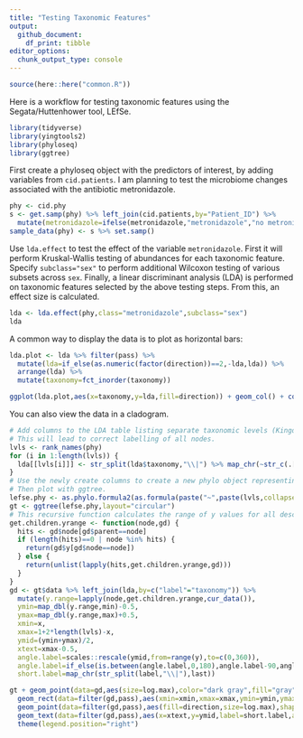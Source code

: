 ```yaml
---
title: "Testing Taxonomic Features"
output:
  github_document:
    df_print: tibble
editor_options: 
  chunk_output_type: console
---
```


```r
source(here::here("common.R"))
```

Here is a workflow for testing taxonomic features using the Segata/Huttenhower tool, LEfSe.
```r
library(tidyverse)
library(yingtools2)
library(phyloseq)
library(ggtree)
```


First create a phyloseq object with the predictors of interest, by adding variables from `cid.patients`.
I am planning to test the microbiome changes associated with the antibiotic metronidazole.
```r
phy <- cid.phy
s <- get.samp(phy) %>% left_join(cid.patients,by="Patient_ID") %>%
  mutate(metronidazole=ifelse(metronidazole,"metronidazole","no metronidazole"))
sample_data(phy) <- s %>% set.samp()
```

Use `lda.effect` to test the effect of the variable `metronidazole`. First it will perform Kruskal-Wallis testing of abundances for each taxonomic feature.
Specify `subclass="sex"` to perform additional Wilcoxon testing of various subsets across `sex`. Finally, a linear discriminant analysis (LDA) is performed on taxonomic features selected by the above testing steps. From this, an effect size is calculated. 
```r
lda <- lda.effect(phy,class="metronidazole",subclass="sex")
lda
```


A common way to display the data is to plot as horizontal bars:
```r
lda.plot <- lda %>% filter(pass) %>%
  mutate(lda=if_else(as.numeric(factor(direction))==2,-lda,lda)) %>%
  arrange(lda) %>%
  mutate(taxonomy=fct_inorder(taxonomy))

ggplot(lda.plot,aes(x=taxonomy,y=lda,fill=direction)) + geom_col() + coord_flip()
```

You can also view the data in a cladogram. 
```r
# Add columns to the LDA table listing separate taxonomic levels (Kingdom, Phylum, ...) in full form. 
# This will lead to correct labelling of all nodes.
lvls <- rank_names(phy)
for (i in 1:length(lvls)) {
  lda[[lvls[i]]] <- str_split(lda$taxonomy,"\\|") %>% map_chr(~str_c(.[1:i],collapse="|"))
}
# Use the newly create columns to create a new phylo object representing the taxonomic hierarchy.
# Then plot with ggtree.
lefse.phy <- as.phylo.formula2(as.formula(paste("~",paste(lvls,collapse="/"))),data=lda)
gt <- ggtree(lefse.phy,layout="circular")
# This recursive function calculates the range of y values for all descendants of a given node.
get.children.yrange <- function(node,gd) {
  hits <- gd$node[gd$parent==node]
  if (length(hits)==0 | node %in% hits) {
    return(gd$y[gd$node==node])
  } else {
    return(unlist(lapply(hits,get.children.yrange,gd)))
  }
}
gd <- gt$data %>% left_join(lda,by=c("label"="taxonomy")) %>%
  mutate(y.range=lapply(node,get.children.yrange,cur_data()),
  ymin=map_dbl(y.range,min)-0.5,
  ymax=map_dbl(y.range,max)+0.5,
  xmin=x,
  xmax=1+2*length(lvls)-x,
  ymid=(ymin+ymax)/2,
  xtext=xmax-0.5,
  angle.label=scales::rescale(ymid,from=range(y),to=c(0,360)),
  angle.label=if_else(is.between(angle.label,0,180),angle.label-90,angle.label+90),
  short.label=map_chr(str_split(label,"\\|"),last))

gt + geom_point(data=gd,aes(size=log.max),color="dark gray",fill="gray",shape=21) +
  geom_rect(data=filter(gd,pass),aes(xmin=xmin,xmax=xmax,ymin=ymin,ymax=ymax,fill=direction),color="dark gray",alpha=0.2) +
  geom_point(data=filter(gd,pass),aes(fill=direction,size=log.max),shape=21) +
  geom_text(data=filter(gd,pass),aes(x=xtext,y=ymid,label=short.label,angle=angle.label)) + 
  theme(legend.position="right")

```







